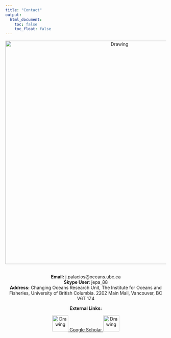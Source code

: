 ```yaml
---
title: "Contact"
output:
  html_document:
    toc: false
    toc_float: false
---
```


<center>
<img src="../Images/Contacto.jpg" alt="Drawing" style="width: 700px;"/>

<center> 
<br>
**Email:** j.palacios@oceans.ubc.ca
<br>
**Skype User**: jepa_88
<br>
**Address:** Changing Oceans Research Unit, The Institute for Oceans and Fisheries, University of British Columbia. 2202 Main Mall, Vancouver, BC V6T 1Z4

<center>
**External Links:**

<a 
href="https://github.com/jepa">
<img src="../Images/Contact/Github_Logo.png" alt="Drawing" style="width: 50px;"/>
</a> 
<a 
href="https://scholar.google.ca/citations?user=EZpBcjcAAAAJ&hl=en">Google Scholar
</a>
<a 
href="https://twitter.com/julianop_a">
<img src="../Images/Contact/Twitter_Logo.png" alt="Drawing" style="width: 50px;"/>
</a> 
